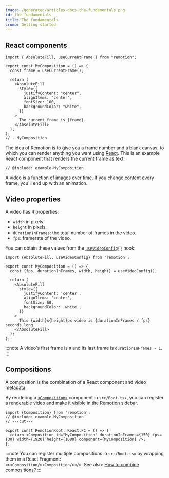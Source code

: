 ```yaml
---
image: /generated/articles-docs-the-fundamentals.png
id: the-fundamentals
title: The fundamentals
crumb: Getting started
---
```


## React components

```twoslash include example
import { AbsoluteFill, useCurrentFrame } from "remotion";

export const MyComposition = () => {
  const frame = useCurrentFrame();

  return (
    <AbsoluteFill
      style={{
        justifyContent: "center",
        alignItems: "center",
        fontSize: 100,
        backgroundColor: "white",
      }}
    >
      The current frame is {frame}.
    </AbsoluteFill>
  );
};
// - MyComposition
```

The idea of Remotion is to give you a frame number and a blank canvas, to which you can render anything you want using [React](https://react.dev). This is an example React component that renders the current frame as text:

```tsx twoslash title="MyComposition.tsx"
// @include: example-MyComposition
```

A video is a function of images over time. If you change content every frame, you'll end up with an animation.

## Video properties

A video has 4 properties:

- `width` in pixels.
- `height` in pixels.
- `durationInFrames`: the total number of frames in the video.
- `fps`: framerate of the video.

You can obtain these values from the [`useVideoConfig()`](/docs/use-video-config) hook:

```tsx twoslash
import {AbsoluteFill, useVideoConfig} from 'remotion';

export const MyComposition = () => {
  const {fps, durationInFrames, width, height} = useVideoConfig();

  return (
    <AbsoluteFill
      style={{
        justifyContent: 'center',
        alignItems: 'center',
        fontSize: 60,
        backgroundColor: 'white',
      }}
    >
      This {width}x{height}px video is {durationInFrames / fps} seconds long.
    </AbsoluteFill>
  );
};
```

:::note
A video's first frame is `0` and its last frame is `durationInFrames - 1`.
:::

## Compositions

A composition is the combination of a React component and video metadata.

By rendering a [`<Composition>`](/docs/composition) component in `src/Root.tsx`, you can register a renderable video and make it visible in the Remotion sidebar.

```tsx twoslash title="src/Root.tsx"
import {Composition} from 'remotion';
// @include: example-MyComposition
// ---cut---

export const RemotionRoot: React.FC = () => {
  return <Composition id="MyComposition" durationInFrames={150} fps={30} width={1920} height={1080} component={MyComposition} />;
};
```

:::note
You can register multiple compositions in `src/Root.tsx` by wrapping them in a React Fragment:  
`<><Composition/><Composition/></>`. See also: [How to combine compositions?](/docs/miscellaneous/snippets/combine-compositions)
:::
